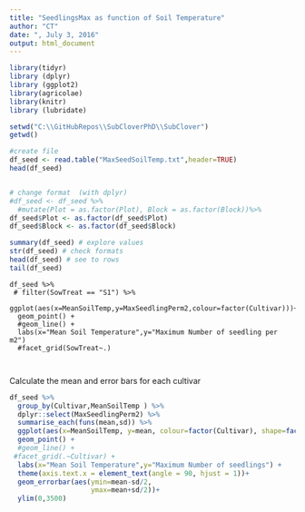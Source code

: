 ```yaml
---
title: "SeedlingsMax as function of Soil Temperature"
author: "CT"
date: ", July 3, 2016"
output: html_document
---
```


```r
library(tidyr)
library (dplyr)
library (ggplot2)
library(agricolae)
library(knitr)
library (lubridate)

```


```r
setwd("C:\\GitHubRepos\\SubCloverPhD\\SubClover")
getwd()

#create file
df_seed <- read.table("MaxSeedSoilTemp.txt",header=TRUE)
head(df_seed)


# change format  (with dplyr)
#df_seed <- df_seed %>%
  #mutate(Plot = as.factor(Plot), Block = as.factor(Block))%>%
df_seed$Plot <- as.factor(df_seed$Plot)
df_seed$Block <- as.factor(df_seed$Block)

summary(df_seed) # explore values
str(df_seed) # check formats
head(df_seed) # see to rows
tail(df_seed)

```


```rCreate


df_seed %>%
 # filter(SowTreat == "S1") %>%
  ggplot(aes(x=MeanSoilTemp,y=MaxSeedlingPerm2,colour=factor(Cultivar)))+
  geom_point() +
  #geom_line() +
  labs(x="Mean Soil Temperature",y="Maximum Number of seedling per m2") 
  #facet_grid(SowTreat~.)



```


Calculate the mean and error bars for each cultivar 

```r
df_seed %>%
  group_by(Cultivar,MeanSoilTemp ) %>%
  dplyr::select(MaxSeedlingPerm2) %>%
  summarise_each(funs(mean,sd)) %>%
  ggplot(aes(x=MeanSoilTemp, y=mean, colour=factor(Cultivar), shape=factor(Cultivar))) +
  geom_point() +
  #geom_line() +
 #facet_grid(.~Cultivar) +
  labs(x="Mean Soil Temperature",y="Maximum Number of seedlings") +
  theme(axis.text.x = element_text(angle = 90, hjust = 1))+
  geom_errorbar(aes(ymin=mean-sd/2,
                    ymax=mean+sd/2))+
  ylim(0,3500)


```



